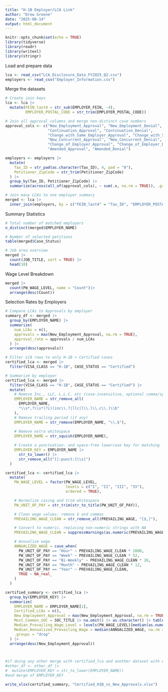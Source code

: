 ```yaml
---
title: "H-1B Employer/LCA Link"
author: "Drew Greene"
date: "2025-08-14"
output: html_document
---
```


```r
knitr::opts_chunk$set(echo = TRUE)
library(tidyverse)
library(readr)
library(writexl)
library(stringr)
```


Load and prepare data
```r
lca <- read_csv("LCA_Disclosure_Data_FY2025_Q2.csv")
employers <- read_csv("Employer_Information.csv")
```

Merge the datasets
```r
# Create join keys
lca <- lca |>
  mutate(FEIN_last4 = str_sub(EMPLOYER_FEIN, -4),
         EMPLOYER_POSTAL_CODE = str_trim(EMPLOYER_POSTAL_CODE))

# Join all approval columns and merge non-distinct case numbers
approval_cols <- c("New_Employment_Approval", "New_Employment_Denial",
                   "Continuation_Approval", "Continuation_Denial",
                   "Change_with_Same_Employer_Approval", "Change_with_Same_Employer_Denial",
                   "New_Concurrent_Approval", "New_Concurrent_Denial",
                   "Change_of_Employer_Approval", "Change_of_Employer_Denial",
                   "Amended_Approval", "Amended_Denial")

employers <- employers |> 
  mutate(
    Tax_ID = str_pad(as.character(Tax_ID), 4, pad = "0"),
    Petitioner_ZipCode = str_trim(Petitioner_ZipCode)
  ) |> 
  group_by(Tax_ID, Petitioner_ZipCode) |> 
  summarize(across(all_of(approval_cols), ~ sum(.x, na.rm = TRUE)), .groups = "drop")

# Join many LCAs to one employer summary
merged <- lca |> 
  inner_join(employers, by = c("FEIN_last4" = "Tax_ID", "EMPLOYER_POSTAL_CODE" = "Petitioner_ZipCode"))

```

Summary Statistics
```r
# Total number of matched employers
n_distinct(merged$EMPLOYER_NAME)

# Number of selected petitions
table(merged$Case_Status)

# Job area overview
merged |> 
  count(JOB_TITLE, sort = TRUE) |>
  head(10)
```

Wage Level Breakdown
```r
merged |>
  count(PW_WAGE_LEVEL, name = "Count")|>
  arrange(desc(Count))
```

Selection Rates by Employers
```r
# Compare LCAs to Approvals by employer
summary_df <- merged |> 
  group_by(EMPLOYER_NAME) |> 
  summarize(
    num_LCAs = n(),
    approvals = max(New_Employment_Approval, na.rm = TRUE),
    approval_rate = approvals / num_LCAs
  ) |> 
  arrange(desc(approvals))
```

```r
# Filter LCA rows to only H-1B + Certified cases
certified_lca <- merged |> 
  filter(VISA_CLASS == "H-1B", CASE_STATUS == "Certified")

# Summarize by employer
certified_lca <- merged |> 
  filter(VISA_CLASS == "H-1B", CASE_STATUS == "Certified") |> 
  mutate(
    # Remove Inc., LLC, L.L.C. etc (case-insensitive, optional comma/space before)
    EMPLOYER_NAME = str_remove_all(
      EMPLOYER_NAME,
      "\\s*,?\\s*(?i)(inc\\.?|llc|l\\.l\\.c\\.)\\b"
    ),
    # Remove trailing period (if any)
    EMPLOYER_NAME = str_remove(EMPLOYER_NAME, "\\.$"),
    
    # Remove extra whitespace
    EMPLOYER_NAME = str_squish(EMPLOYER_NAME),

    # Create a punctuation- and space-free lowercase key for matching
    EMPLOYER_KEY = EMPLOYER_NAME |> 
      str_to_lower() |> 
      str_remove_all("[[:punct:]\\s]")
  )

certified_lca <- certified_lca |> 
  mutate(
    PW_WAGE_LEVEL = factor(PW_WAGE_LEVEL, 
                           levels = c("I", "II", "III", "IV"), 
                           ordered = TRUE),

    # Normalize casing and trim whitespace
    PW_UNIT_OF_PAY = str_trim(str_to_title(PW_UNIT_OF_PAY)),

    # Clean wage values: remove $ and commas
    PREVAILING_WAGE_CLEAN = str_remove_all(PREVAILING_WAGE, "[$,]"),

    # Convert to numeric, replacing non-numeric strings with NA
    PREVAILING_WAGE_CLEAN = suppressWarnings(as.numeric(PREVAILING_WAGE_CLEAN)),

    # Annualize wage
    ANNUALIZED_WAGE = case_when(
      PW_UNIT_OF_PAY == "Hour" ~ PREVAILING_WAGE_CLEAN * 2080,
      PW_UNIT_OF_PAY == "Week" ~ PREVAILING_WAGE_CLEAN * 52,
      PW_UNIT_OF_PAY == "Bi-Weekly" ~ PREVAILING_WAGE_CLEAN * 26,
      PW_UNIT_OF_PAY == "Month" ~ PREVAILING_WAGE_CLEAN * 12,
      PW_UNIT_OF_PAY == "Year" ~ PREVAILING_WAGE_CLEAN,
      TRUE ~ NA_real_
    )
  )

certified_summary <- certified_lca |>
  group_by(EMPLOYER_KEY) |>
  summarize(
    EMPLOYER_NAME = EMPLOYER_NAME[1],
    Certified_LCAs = n(),
    New_Employment_Approval = max(New_Employment_Approval, na.rm = TRUE),
    Most_Common_SOC = SOC_TITLE |> na.omit() |> as.character() |> table() |> which.max() |> names(),
    Median_Prevailing_Wage_Level = levels(PW_WAGE_LEVEL)[median(as.numeric(PW_WAGE_LEVEL), na.rm = TRUE)],
    Median_Annualized_Prevailing_Wage = median(ANNUALIZED_WAGE, na.rm = TRUE),
    .groups = "drop"
  ) |>
  arrange(desc(New_Employment_Approval))



#if doing any other merge with certified_lca and another dataset with employer names in the future, 
#other_df <- other_df |> 
#  mutate(EMPLOYER_KEY = str_to_lower(EMPLOYER_NAME)) 
#and merge of EMPLOYER_KEY

write_xlsx(certified_summary, "Certified_H1B_vs_New_Approvals.xlsx")
```

